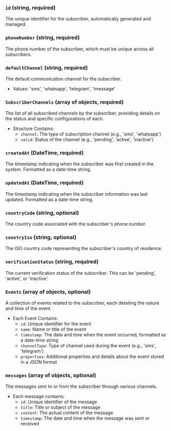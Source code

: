 ### `id` (string, required)
The unique identifier for the subscriber, automatically generated and managed.

### `phoneNumber` (string, required)
The phone number of the subscriber, which must be unique across all subscribers.

### `defaultChannel` (string, required)
The default communication channel for the subscriber.
- Values: 'sms', 'whatsapp', 'telegram', 'imessage'

### `SubscriberChannels` (array of objects, required)
The list of all subscribed channels by the subscriber, providing details on the status and specific configurations of each.
- Structure Contains:
  - `channel`: The type of subscription channel (e.g., 'sms', 'whatsapp')
  - `valid`: Status of the channel (e.g., 'pending', 'active', 'inactive')

### `createdAt` (DateTime, required)
The timestamp indicating when the subscriber was first created in the system. Formatted as a date-time string.

### `updatedAt` (DateTime, required)
The timestamp indicating when the subscriber information was last updated. Formatted as a date-time string.

### `countryCode` (string, optional)
The country code associated with the subscriber's phone number.

### `countryIso` (string, optional)
The ISO country code representing the subscriber's country of residence.

### `verificationStatus` (string, required)
The current verification status of the subscriber. This can be 'pending', 'active', or 'inactive'.

### `Events` (array of objects, optional)
A collection of events related to the subscriber, each detailing the nature and time of the event.
- Each Event Contains:
  - `id`: Unique identifier for the event
  - `name`: Name or title of the event
  - `timestamp`: The date and time when the event occurred, formatted as a date-time string
  - `channelType`: Type of channel used during the event (e.g., 'sms', 'telegram')
  - `properties`: Additional properties and details about the event stored in a JSON format

### `messages` (array of objects, optional)
The messages sent to or from the subscriber through various channels.
- Each message contains:
  - `id`: Unique identifier of the message
  - `title`: Title or subject of the message
  - `content`: The actual content of the message
  - `timestamp`: The date and time when the message was sent or received